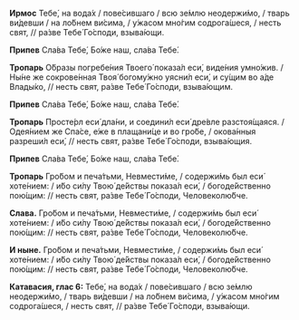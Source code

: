 **Ирмос** Тебе́, на вода́х / пове́сившаго / всю зе́млю неодержи́мо, / тварь ви́девши / на ло́бнем ви́сима, / у́жасом мно́гим содрога́шеся, / несть свят, // ра́зве Тебе́ Го́споди, взыва́ющи.

**Припев** Сла́ва	Тебе́, Бо́же наш, сла́ва Тебе́.

**Тропарь** О́бразы погребе́ния Твоего́ показа́л еси́, виде́ния умно́жив. / Ны́не же сокрове́нная Твоя́ богому́жно уясни́л еси́, и су́щим во а́де Влады́ко, // несть свят, ра́зве Тебе́ Го́споди, взыва́ющим.

**Припев** Сла́ва	Тебе́, Бо́же наш, сла́ва Тебе́.

**Тропарь** Просте́рл еси́ дла́ни, и соедини́л еси́ дре́вле разстоя́щаяся. / Одея́нием же Спа́се, е́же в плащани́це и во гро́бе, / окова́нныя разреши́л еси́, // несть свят, ра́зве Тебе́ Го́споди, взыва́ющия.

**Припев** Сла́ва	Тебе́, Бо́же наш, сла́ва Тебе́.

**Тропарь** Гро́бом и печа́тьми, Невмести́ме, / содержи́мь был еси́ хоте́нием: / и́бо си́лу Твою́ де́йствы показа́л еси́, / богоде́йственно пою́щим: // несть свят, ра́зве Тебе́ Го́споди, Человеколю́бче.

**Слава.** Гро́бом и печа́тьми, Невмести́ме, / содержи́мь был еси́ хоте́нием: / и́бо си́лу Твою́ де́йствы показа́л еси́, / богоде́йственно пою́щим: // несть свят, ра́зве Тебе́ Го́споди, Человеколю́бче.

**И ныне.** Гро́бом и печа́тьми, Невмести́ме, / содержи́мь был еси́ хоте́нием: / и́бо си́лу Твою́ де́йствы показа́л еси́, / богоде́йственно пою́щим: // несть свят, ра́зве Тебе́ Го́споди, Человеколю́бче.

**Катавасия, глас 6:** Тебе́, на вода́х / пове́сившаго / всю зе́млю неодержи́мо, / тварь ви́девши / на ло́бнем ви́сима, / у́жасом мно́гим содрога́шеся, / несть свят, // ра́зве Тебе́ Го́споди, взыва́ющи.
